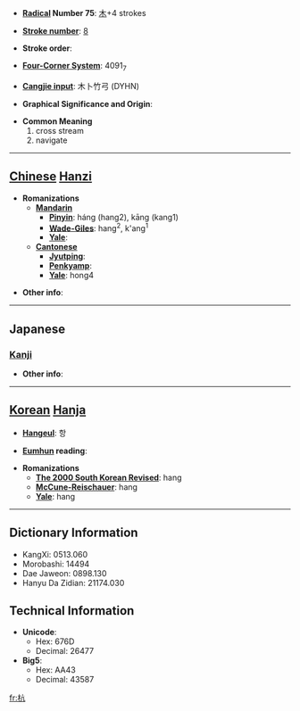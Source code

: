 * '''[[Wiktionary:Chinese radical index| Radical]] Number 75''': [[Wiktionary:Chinese radical index 木|木]]+4 strokes

* '''[[Wiktionary:Chinese total strokes index|Stroke number]]''': [[Wiktionary:Chinese total strokes index 8|8]]

* '''Stroke order''': 

* '''[[Wiktionary:Chinese four corner index|Four-Corner System]]''': 4091<sub>7</sub>

* '''[[Wiktionary:Chinese Cangjie index|Cangjie input]]''': 木卜竹弓 (DYHN)

* '''Graphical Significance and Origin''': 

* '''Common Meaning'''
*#cross stream
*# navigate


----

== [[Chinese]] [[Hanzi]] ==

* '''Romanizations'''
** '''[[Mandarin]]'''
*** '''[[Pinyin]]''': háng (hang2), kāng (kang1)
*** '''[[Wade-Giles]]''': hang<sup>2</sup>, k'ang<sup>1</sup>
*** '''[[Yale]]''': 
** '''[[Cantonese]]'''
*** '''[[Jyutping]]''':
*** '''[[Penkyamp]]''': 
*** '''[[Yale]]''': hong4

* '''Other info''': 

----

==Japanese==
===[[Kanji]]===
{{kanji|on readings=[[こう]] (kō)|kun readings=[[わたる]] (wataru), [[くい]] (kui)}}

* '''Other info''':  

----

== [[Korean]] [[Hanja]] ==

* '''[[Hangeul]]''': 항

* '''[[Eumhun]] reading''': 

* '''Romanizations'''
** '''[[The 2000 South Korean Revised Romanization|The 2000 South Korean Revised]]''': hang
** '''[[McCune-Reischauer]]''': hang
** '''[[Yale]]''': hang

----

== Dictionary Information ==

* KangXi: 0513.060
* Morobashi: 14494
* Dae Jaweon: 0898.130
* Hanyu Da Zidian: 21174.030

== Technical Information ==

* '''Unicode''':
** Hex: 676D
** Decimal: 26477
* '''Big5''':
** Hex: AA43
** Decimal: 43587

[[fr:杭]]